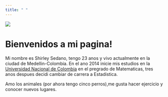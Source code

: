 ```yaml
---
title: " "
---
```


![](https://user-images.githubusercontent.com/36393037/36625049-1f2e6848-18e6-11e8-98a6-2b6d8905fb0e.jpg)

# Bienvenidos a mi pagina!

Mi nombre es Shirley Sedano, tengo 23 anos y vivo actualmente en la ciudad de Medellin-Colombia. En el ano 2014 inicie mis estudios en la [Universidad Nacional de Colombia](http://medellin.unal.edu.co/) en el pregrado de Matematicas, tres anos despues decidi cambiar de carrera a Estadistica.


Amo los animales (por ahora tengo cinco perros),me gusta hacer ejercicio y conocer nuevos lugares.




